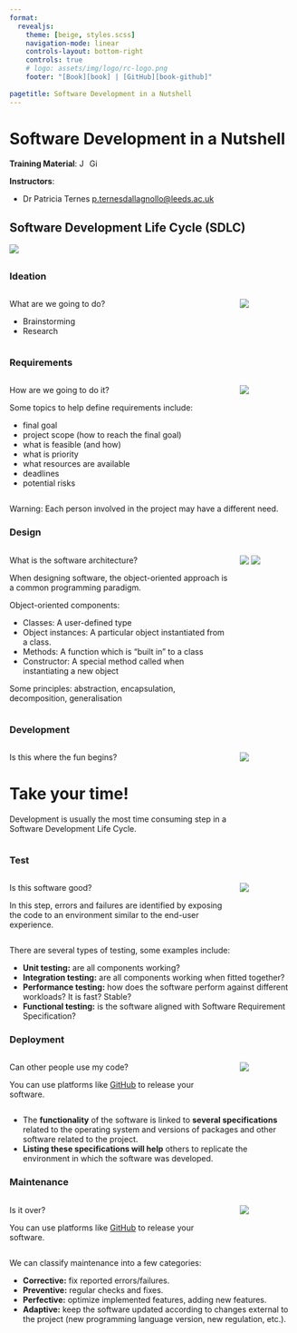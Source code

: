 ```yaml
---
format: 
  revealjs:
    theme: [beige, styles.scss]
    navigation-mode: linear
    controls-layout: bottom-right
    controls: true
    # logo: assets/img/logo/rc-logo.png
    footer: "[Book][book] | [GitHub][book-github]"
    
pagetitle: Software Development in a Nutshell
---
```


# Software Development in a Nutshell {.center}

**Training Material**:
[![JupterBook Logo](assets/img/logo/jb-logo.png){height=1em}][book]
[![GitHub Logo](assets/img/logo/gh-logo.png){height=1em}][book-github]

**Instructors**:

- Dr Patricia Ternes <p.ternesdallagnollo@leeds.ac.uk>

## Software Development Life Cycle (SDLC)

![](assets/img/sd-nutshell/software-lifecicle.jpg)

##

::: {.panel-tabset}

### Ideation

:::: {.columns }

::: {.column #vcenter width="80%"}

::: {.subhead}
What are we going to do?
:::

- Brainstorming
- Research

:::

::: {.column width="20%"}
![](assets/img/sd-nutshell/ideation.jpg)
:::

::::

### Requirements

:::: {.columns}

::: {.column width="80%"}

::: {.subhead}
How are we going to do it?
:::

Some topics to help define requirements include:

- final goal
- project scope (how to reach the final goal)
- what is feasible (and how)
- what is priority
- what resources are available
- deadlines
- potential risks

:::

::: {.column width="20%"}
![](assets/img/sd-nutshell/requirements.png)
:::

::::

::: {.warning}
Warning: Each person involved in the project may have a different need.
:::

### Design

:::: {.columns}

::: {.column width="80%"}

::: {.subhead}
What is the software architecture?
:::

When designing software, the object-oriented approach is a common programming paradigm.

Object-oriented components:

- Classes: A user-defined type
- Object instances: A particular object instantiated from a class.
- Methods: A function which is “built in” to a class
- Constructor: A special method called when instantiating a new object

Some principles: abstraction, encapsulation, decomposition, generalisation

:::

::: {.column width="20%"}
![](assets/img/sd-nutshell/design.png)
[![](assets/img/sd-nutshell/uml.png)](https://www.visual-paradigm.com/guide/uml-unified-modeling-language/uml-class-diagram-tutorial/)
:::

::::

### Development

:::: {.columns}

::: {.column width="80%"}

::: {.subhead}
Is this where the fun begins?
:::

# Take your time!

Development is usually the most time consuming step in a Software Development Life Cycle.

:::

::: {.column width="20%"}
![](assets/img/sd-nutshell/dev.png)
:::

::::

### Test

:::: {.columns}

::: {.column width="80%"}

::: {.subhead}
Is this software good?
:::

In this step, errors and failures are identified by exposing the code to an environment similar to the end-user experience.

:::

::: {.column width="20%"}
![](assets/img/sd-nutshell/test.png)
:::

::::

There are several types of testing, some examples include:

- **Unit testing:** are all components working?
- **Integration testing:** are all components working when fitted together?
- **Performance testing:** how does the software perform against different workloads? It is fast? Stable?
- **Functional testing:** is the software aligned with Software Requirement Specification?

### Deployment

:::: {.columns}

::: {.column width="80%"}

::: {.subhead}
Can other people use my code?
:::

You can use platforms like [GitHub](https://github.com/) to release your software.

:::

::: {.column width="20%"}
![](assets/img/sd-nutshell/deployment.png)
:::

::::

- The **functionality** of the software is linked to **several specifications** related to the operating system and versions of packages and other software related to the project.
- **Listing these specifications will help** others to replicate the environment in which the software was developed.

### Maintenance

:::: {.columns}

::: {.column width="80%"}

::: {.subhead}
Is it over?
:::

You can use platforms like [GitHub](https://github.com/) to release your software.

:::

::: {.column width="20%"}
![](assets/img/sd-nutshell/maintenance.png)
:::

::::

We can classify maintenance into a few categories:

- **Corrective:** fix reported errors/failures.
- **Preventive:** regular checks and fixes.
- **Perfective:** optimize implemented features, adding new features.
- **Adaptive:** keep the software updated according to changes external to the project (new programming language version, new regulation, etc.).

:::

<!-- personalized links -->
[book]: https://arctraining.github.io/SD_tips_tools/intro.html
[book-github]: https://github.com/ARCTraining/SD_tips_tools